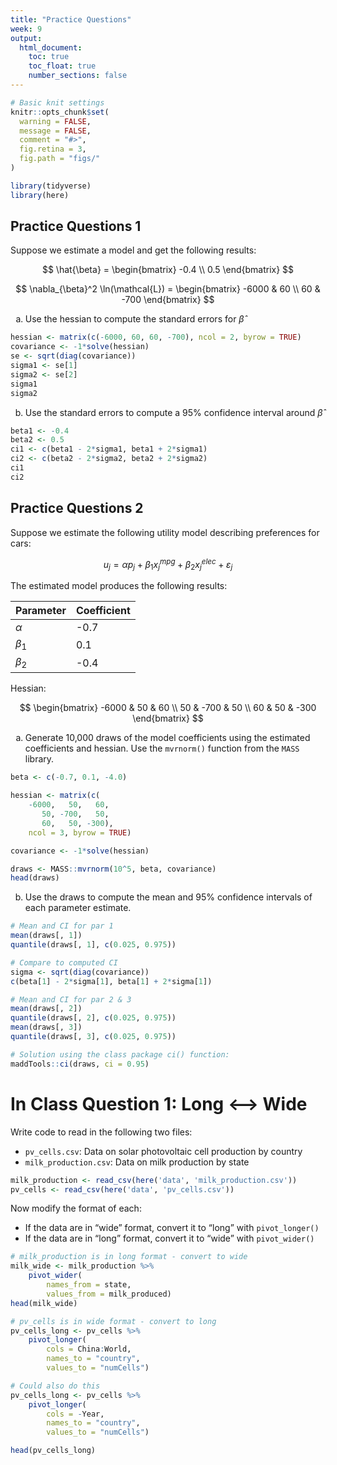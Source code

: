 ```yaml
---
title: "Practice Questions"
week: 9
output:
  html_document:
    toc: true
    toc_float: true
    number_sections: false
---
```


```r
# Basic knit settings
knitr::opts_chunk$set(
  warning = FALSE,
  message = FALSE,
  comment = "#>",
  fig.retina = 3,
  fig.path = "figs/"
)

library(tidyverse)
library(here)
```



## Practice Questions 1

Suppose we estimate a model and get the following results:

$$
\hat{\beta} =
\begin{bmatrix}
-0.4
\\ 
0.5
\end{bmatrix}
$$

$$
\nabla_{\beta}^2 \ln(\mathcal{L}) =
\begin{bmatrix}
-6000 & 60
\\ 
60 & -700
\end{bmatrix}
$$

a) Use the hessian to compute the standard errors for $\hat{\beta}$

```r
hessian <- matrix(c(-6000, 60, 60, -700), ncol = 2, byrow = TRUE)
covariance <- -1*solve(hessian)
se <- sqrt(diag(covariance))
sigma1 <- se[1]
sigma2 <- se[2]
sigma1
sigma2
```

b) Use the standard errors to compute a 95% confidence interval around $\hat{\beta}$

```r
beta1 <- -0.4
beta2 <- 0.5
ci1 <- c(beta1 - 2*sigma1, beta1 + 2*sigma1)
ci2 <- c(beta2 - 2*sigma2, beta2 + 2*sigma2)
ci1
ci2
```



## Practice Questions 2

Suppose we estimate the following utility model describing preferences for cars:

$$
u_j = \alpha p_j + \beta_1 x_j^{mpg} + \beta_2 x_j^{elec} + \varepsilon_j
$$

The estimated model produces the following results:

Parameter | Coefficient
----------|------------
$\alpha$ | -0.7
$\beta_1$ | 0.1
$\beta_2$ | -0.4

Hessian:

$$
\begin{bmatrix}
-6000 & 50 & 60
\\ 
50 & -700 & 50
\\
60 & 50 & -300
\end{bmatrix}
$$

a) Generate 10,000 draws of the model coefficients using the estimated coefficients and hessian. Use the `mvrnorm()` function from the `MASS` library.

```r
beta <- c(-0.7, 0.1, -4.0)

hessian <- matrix(c(
    -6000,   50,   60,
       50, -700,   50,
       60,   50, -300),
    ncol = 3, byrow = TRUE)

covariance <- -1*solve(hessian)

draws <- MASS::mvrnorm(10^5, beta, covariance)
head(draws)
```

b) Use the draws to compute the mean and 95% confidence intervals of each parameter estimate.

```r
# Mean and CI for par 1
mean(draws[, 1])
quantile(draws[, 1], c(0.025, 0.975))

# Compare to computed CI
sigma <- sqrt(diag(covariance))
c(beta[1] - 2*sigma[1], beta[1] + 2*sigma[1])

# Mean and CI for par 2 & 3
mean(draws[, 2])
quantile(draws[, 2], c(0.025, 0.975))
mean(draws[, 3])
quantile(draws[, 3], c(0.025, 0.975))

# Solution using the class package ci() function:
maddTools::ci(draws, ci = 0.95)
```



# In Class Question 1: Long <--> Wide

Write code to read in the following two files:

- `pv_cells.csv`: Data on solar photovoltaic cell production by country
- `milk_production.csv`: Data on milk production by state

```r
milk_production <- read_csv(here('data', 'milk_production.csv'))
pv_cells <- read_csv(here('data', 'pv_cells.csv'))
```

Now modify the format of each:

- If the data are in "wide" format, convert it to "long" with `pivot_longer()`
- If the data are in "long" format, convert it to "wide" with `pivot_wider()`

```r
# milk_production is in long format - convert to wide
milk_wide <- milk_production %>%
    pivot_wider(
        names_from = state, 
        values_from = milk_produced)
head(milk_wide)

# pv_cells is in wide format - convert to long
pv_cells_long <- pv_cells %>%
    pivot_longer(
        cols = China:World,
        names_to = "country", 
        values_to = "numCells")

# Could also do this
pv_cells_long <- pv_cells %>%
    pivot_longer(
        cols = -Year,
        names_to = "country", 
        values_to = "numCells")

head(pv_cells_long)
```
